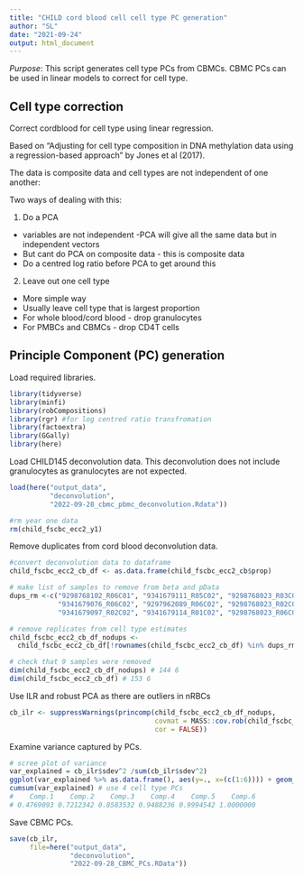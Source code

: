 ```yaml
---
title: "CHILD cord blood cell cell type PC generation"
author: "SL"
date: "2021-09-24"
output: html_document
---
```


*Purpose*: This script generates cell type PCs from CBMCs. CBMC PCs can be used in linear models to correct for cell type.

## Cell type correction

Correct cordblood for cell type using linear regression. 

Based on "Adjusting for cell type composition in DNA methylation data using a regression-based approach" by Jones et al (2017).  

The data is composite data and cell types are not independent of one another:  

Two ways of dealing with this:  

1. Do a PCA  
* variables are not independent -PCA will give all the same data but in independent vectors  
* But cant do PCA on composite data - this is composite data  
* Do a centred log ratio before PCA to get around this  

2. Leave out one cell type  
* More simple way  
* Usually leave cell type that is largest proportion  
* For whole blood/cord blood - drop granulocytes  
* For PMBCs and CBMCs - drop CD4T cells  


## Principle Component (PC) generation

Load required libraries.
```r
library(tidyverse)
library(minfi)
library(robCompositions)
library(rgr) #for log centred ratio transfromation
library(factoextra)
library(GGally)
library(here)
```

Load CHILD145 deconvolution data. This deconvolution does not include granulocytes as granulocytes are not expected.
```r
load(here("output_data", 
          "deconvolution", 
          "2022-09-28_cbmc_pbmc_deconvolution.Rdata"))

#rm year one data
rm(child_fscbc_ecc2_y1)
```


Remove duplicates from cord blood deconvolution data.  
```r
#convert deconvolution data to dataframe
child_fscbc_ecc2_cb_df <- as.data.frame(child_fscbc_ecc2_cb$prop)

# make list of samples to remove from beta and pData
dups_rm <-c("9298768102_R06C01", "9341679111_R05C02", "9298768023_R03C02",
            "9341679076_R06C02", "9297962089_R06C02", "9298768023_R02C02",
            "9341679097_R02C02", "9341679114_R01C02", "9298768023_R06C01")

# remove replicates from cell type estimates                      
child_fscbc_ecc2_cb_df_nodups <-
  child_fscbc_ecc2_cb_df[!rownames(child_fscbc_ecc2_cb_df) %in% dups_rm, ]

# check that 9 samples were removed
dim(child_fscbc_ecc2_cb_df_nodups) # 144 6
dim(child_fscbc_ecc2_cb_df) # 153 6
```

Use ILR and robust PCA as there are outliers in nRBCs
```r
cb_ilr <- suppressWarnings(princomp(child_fscbc_ecc2_cb_df_nodups, 
                                    covmat = MASS::cov.rob(child_fscbc_ecc2_cb_df_nodups), 
                                    cor = FALSE))
```

Examine variance captured by PCs.
```r
# scree plot of variance
var_explained = cb_ilr$sdev^2 /sum(cb_ilr$sdev^2)
ggplot(var_explained %>% as.data.frame(), aes(y=., x=(c(1:6)))) + geom_col()
cumsum(var_explained) # use 4 cell type PCs
#    Comp.1    Comp.2    Comp.3    Comp.4    Comp.5    Comp.6 
# 0.4769093 0.7212342 0.8583532 0.9488236 0.9994542 1.0000000 

```

Save CBMC PCs. 
```r
save(cb_ilr, 
     file=here("output_data", 
               "deconvolution", 
               "2022-09-28_CBMC_PCs.RData"))
```